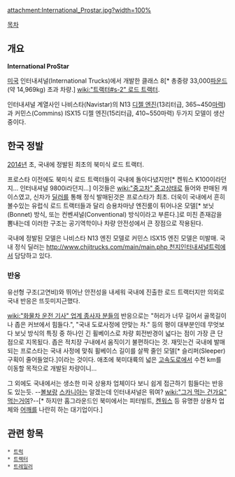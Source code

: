 attachment:International_Prostar.jpg?width=100%

[[목차]]
== 개요 ==
'''International ProStar'''

[[미국]] 인터내셔널(International Trucks)에서 개발한 클래스 8[* 총중량 33,000[[파운드]](약 14,969kg) 초과 차량.] [[wiki:"트랙터#s-2" 로드 트랙터]].

인터내셔널 계열사인 나비스타(Navistar)의 N13 [[디젤 엔진]](13리터급, 365~450[[마력]])과 커민스(Commins) ISX15 디젤 엔진(15리터급, 410~550마력) 두가지 모델이 생산중이다.

== 한국 정발 ==
[[2014년]] 초, 국내에 정발된 최초의 북미식 로드 트랙터.

프로스타 이전에도 북미식 로드 트랙터들이 국내에 돌아다녔지만[* 켄워스 K100이라던지... 인터내셔널 9800i라던지...] 이것들은 [[wiki:"중고차" 중고상태]]로 들어와 판매된 캐이스였고, 신차가 [[딜러]]를 통해 정식 발매된것은 프로스타가 최초. 더욱이 국내에서 흔히 볼수있는 유럽식 로드 트랙터들과 달리 승용차마냥 엔진룸이 튀어나온 모델[* 보닛(Bonnet) 방식, 또는 컨벤셔널(Conventional) 방식이라고 부른다.]로 미친 존재감을 뽐내는데 이러한 구조는 공기역학이나 차량 안전성에서 큰 장점으로 작용된다.

국내에 정발된 모델은 나비스타 N13 엔진 모델로 커민스 ISX15 엔진 모델은 미발매. 국내 정식 딜러는 [[http://www.chjitrucks.com/main/main.php 천지인터내셔널트럭]]에서 담당하고 있다.

=== 반응 ===
유선형 구조(고연비)와 뛰어난 안전성을 내세워 국내에 진출한 로드 트랙터지만 의외로 국내 반응은 뜨듯미지근했다.

[[wiki:"화물차 운전 기사" 업계 종사자 분들]]의 반응으로는 "허리가 너무 길어서 골목길이나 좁은 커브에서 힘들다.", "국내 도로사정에 안맞는 차." 등의 평이 대부분인데 무엇보다 보닛 방식의 특징 중 하나인 긴 휠베이스로 차량 회전반경이 넓다는 점이 가장 큰 단점으로 지목됬다. 좁은 적치장 구내에서 움직이기 불편하다는 것. 재밋는건 국내에 발매되는 프로스타는 국내 사정에 맞춰 휠베이스 길이를 살짝 줄인 모델[* 슬리퍼(Sleeper) 구획이 줄어들었다.]이라는 것이다. 애초에 북미대륙의 넓은 [[고속도로]]에서 수천 km를 이동할 목적으로 개발된 차량이니...

그 외에도 국내에서는 생소한 미국 상용차 업체이다 보니 쉽게 접근하기 힘들다는 반응도 있는듯. --[[볼보]]랑 [[스카니아]]는 알겠는데 인터내셔널은 뭐여? [[wiki:"그거 먹는 건가요" 먹는거여]]?--[* 하지만 홈그라운드인 북미에서는 피터빌트, [[켄워스]] 등 유명한 상용차 업체와 [[어깨]]를 나란히 하는 대기업이다.]

== 관련 항목 ==
 * [[트럭]]
 * [[트랙터]]
 * [[트레일러]]
